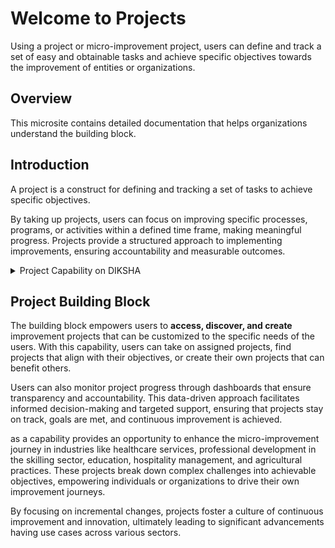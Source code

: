 
# Welcome to Projects

Using a project or micro-improvement project, users can define and track a set of easy and obtainable tasks and achieve specific objectives towards the improvement of entities or organizations.

## Overview

This microsite contains detailed documentation that helps organizations understand the <ProductName /> building block.

## Introduction

A project is a construct for defining and tracking a set of tasks to achieve specific objectives. 

By taking up projects, users can focus on improving specific processes, programs, or activities within a defined time frame, making meaningful progress. Projects provide a structured approach to implementing improvements, ensuring accountability and measurable outcomes.

<details>
<summary>Project Capability on DIKSHA</summary>

An improvement project is a construct that help Leaders (such as HT,HM, CRPs, DEOs, and DIET officials) and teachers to do the following actions:

* Define and track a set of tasks to achieve specific objectives.

* Take up projects for a particular time to improve any process, program, or activity.

* Earn certificates by successfully completing the projects.

Targeted initiatives can address specific challenges and drive improvements across various levels of the education system. Here are some examples:

* A school leader might conduct a project on Parent-Teacher Meetings to involve parents more actively in their child's learning.

* Teachers could take on projects using Teaching Learning Materials (TLM) to improve student engagement and outcomes in the classroom.

* Cluster or district officials might focus on school enrollment projects to bring out-of-school children into schools within their jurisdiction.

* Additionally, teachers could work on projects involving innovative pedagogy to share best practices among their peers.

**Accessibility of Projects**

Link: Projects can be discovered using a link. Project managers can share the links with all the users. Users can click on the link to access the project.

QR Code: Program managers can create a project QR code and share it with all the users. Users can easily scan the QR code and get access to the project.

App Navigation: Targeted users can also access projects using the <b>Programs</b> and <b>Project</b> tile on the app.
</details>

## Project Building Block

The <ProductName /> building block empowers users to **access, discover, and create** improvement projects that can be customized to the specific needs of the users. With this capability, users can take on assigned projects, find projects that align with their objectives, or create their own projects that can benefit others. 

Users can also monitor project progress through dashboards that ensure transparency and accountability. This data-driven approach facilitates informed decision-making and targeted support, ensuring that projects stay on track, goals are met, and continuous improvement is achieved.

<ProductName /> as a capability provides an opportunity to enhance the micro-improvement journey in industries like healthcare services, professional development in the skilling sector, education, hospitality management, and agricultural practices. These projects break down complex challenges into achievable objectives, empowering individuals or organizations to drive their own improvement journeys. 

>

By focusing on incremental changes, projects foster a culture of continuous improvement and innovation, ultimately leading to significant advancements having use cases across various sectors. 
